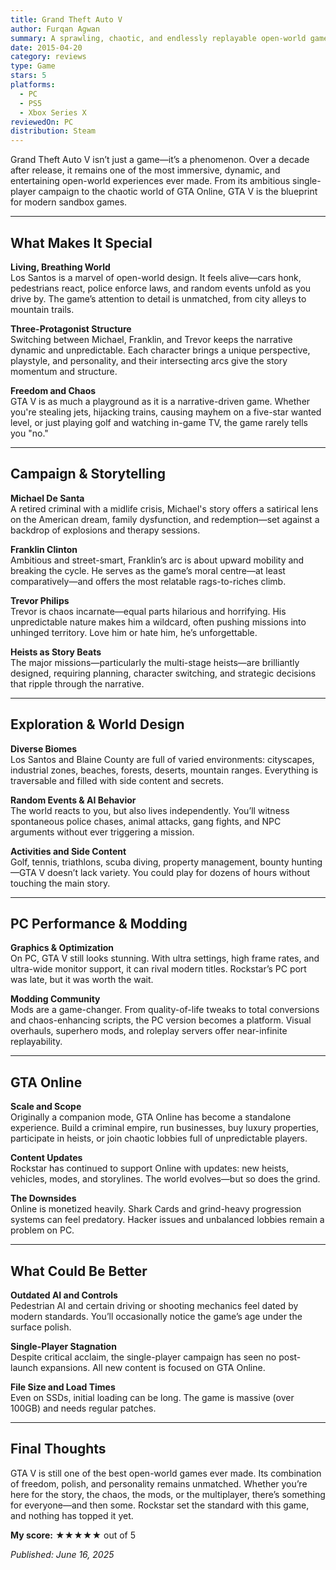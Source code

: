```yaml
---
title: Grand Theft Auto V
author: Furqan Agwan
summary: A sprawling, chaotic, and endlessly replayable open-world game that set the bar for sandbox action. Still worth playing, even years after launch.
date: 2015-04-20
category: reviews
type: Game
stars: 5
platforms:
  - PC
  - PS5
  - Xbox Series X
reviewedOn: PC
distribution: Steam
---
```


Grand Theft Auto V isn’t just a game—it’s a phenomenon. Over a decade after release, it remains one of the most immersive, dynamic, and entertaining open-world experiences ever made. From its ambitious single-player campaign to the chaotic world of GTA Online, GTA V is the blueprint for modern sandbox games.

---

## What Makes It Special

**Living, Breathing World**  
Los Santos is a marvel of open-world design. It feels alive—cars honk, pedestrians react, police enforce laws, and random events unfold as you drive by. The game’s attention to detail is unmatched, from city alleys to mountain trails.

**Three-Protagonist Structure**  
Switching between Michael, Franklin, and Trevor keeps the narrative dynamic and unpredictable. Each character brings a unique perspective, playstyle, and personality, and their intersecting arcs give the story momentum and structure.

**Freedom and Chaos**  
GTA V is as much a playground as it is a narrative-driven game. Whether you're stealing jets, hijacking trains, causing mayhem on a five-star wanted level, or just playing golf and watching in-game TV, the game rarely tells you "no."

---

## Campaign & Storytelling

**Michael De Santa**  
A retired criminal with a midlife crisis, Michael's story offers a satirical lens on the American dream, family dysfunction, and redemption—set against a backdrop of explosions and therapy sessions.

**Franklin Clinton**  
Ambitious and street-smart, Franklin’s arc is about upward mobility and breaking the cycle. He serves as the game’s moral centre—at least comparatively—and offers the most relatable rags-to-riches climb.

**Trevor Philips**  
Trevor is chaos incarnate—equal parts hilarious and horrifying. His unpredictable nature makes him a wildcard, often pushing missions into unhinged territory. Love him or hate him, he’s unforgettable.

**Heists as Story Beats**  
The major missions—particularly the multi-stage heists—are brilliantly designed, requiring planning, character switching, and strategic decisions that ripple through the narrative.

---

## Exploration & World Design

**Diverse Biomes**  
Los Santos and Blaine County are full of varied environments: cityscapes, industrial zones, beaches, forests, deserts, mountain ranges. Everything is traversable and filled with side content and secrets.

**Random Events & AI Behavior**  
The world reacts to you, but also lives independently. You’ll witness spontaneous police chases, animal attacks, gang fights, and NPC arguments without ever triggering a mission.

**Activities and Side Content**  
Golf, tennis, triathlons, scuba diving, property management, bounty hunting—GTA V doesn’t lack variety. You could play for dozens of hours without touching the main story.

---

## PC Performance & Modding

**Graphics & Optimization**  
On PC, GTA V still looks stunning. With ultra settings, high frame rates, and ultra-wide monitor support, it can rival modern titles. Rockstar’s PC port was late, but it was worth the wait.

**Modding Community**  
Mods are a game-changer. From quality-of-life tweaks to total conversions and chaos-enhancing scripts, the PC version becomes a platform. Visual overhauls, superhero mods, and roleplay servers offer near-infinite replayability.

---

## GTA Online

**Scale and Scope**  
Originally a companion mode, GTA Online has become a standalone experience. Build a criminal empire, run businesses, buy luxury properties, participate in heists, or join chaotic lobbies full of unpredictable players.

**Content Updates**  
Rockstar has continued to support Online with updates: new heists, vehicles, modes, and storylines. The world evolves—but so does the grind.

**The Downsides**  
Online is monetized heavily. Shark Cards and grind-heavy progression systems can feel predatory. Hacker issues and unbalanced lobbies remain a problem on PC.

---

## What Could Be Better

**Outdated AI and Controls**  
Pedestrian AI and certain driving or shooting mechanics feel dated by modern standards. You’ll occasionally notice the game’s age under the surface polish.

**Single-Player Stagnation**  
Despite critical acclaim, the single-player campaign has seen no post-launch expansions. All new content is focused on GTA Online.

**File Size and Load Times**  
Even on SSDs, initial loading can be long. The game is massive (over 100GB) and needs regular patches.

---

## Final Thoughts

GTA V is still one of the best open-world games ever made. Its combination of freedom, polish, and personality remains unmatched. Whether you’re here for the story, the chaos, the mods, or the multiplayer, there’s something for everyone—and then some. Rockstar set the standard with this game, and nothing has topped it yet.

**My score:** ★★★★★ out of 5

_Published: June 16, 2025_
